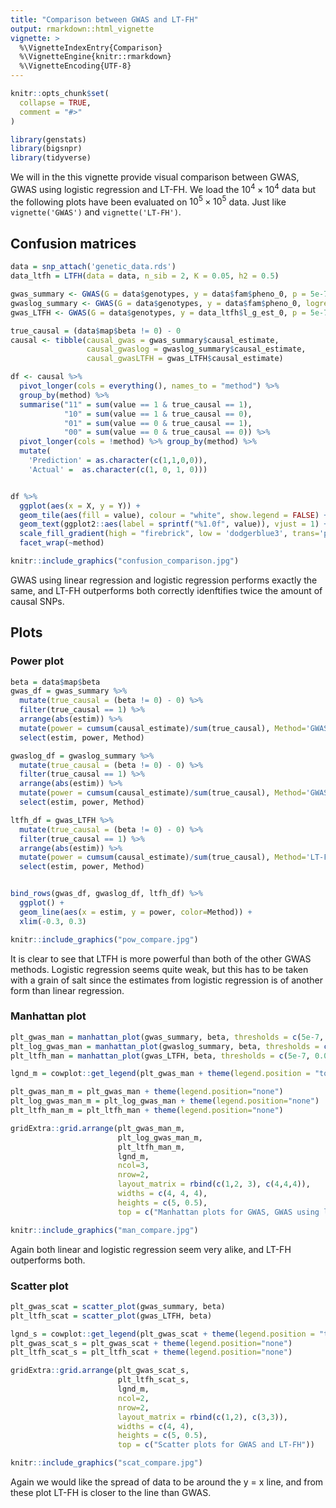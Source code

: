 ```yaml
---
title: "Comparison between GWAS and LT-FH"
output: rmarkdown::html_vignette
vignette: >
  %\VignetteIndexEntry{Comparison}
  %\VignetteEngine{knitr::rmarkdown}
  %\VignetteEncoding{UTF-8}
---
```


```r
knitr::opts_chunk$set(
  collapse = TRUE,
  comment = "#>"
)
```

```r
library(genstats)
library(bigsnpr)
library(tidyverse)
```

We will in the this vignette provide visual comparison between GWAS, GWAS using logistic regression and LT-FH. We load the $10^4 \times 10^4$ data but the following plots have been evaluated on $10^5 \times 10^5$ data. Just like `vignette('GWAS')` and `vignette('LT-FH')`.


## Confusion matrices
```r
data = snp_attach('genetic_data.rds')
data_ltfh = LTFH(data = data, n_sib = 2, K = 0.05, h2 = 0.5)
```

```r
gwas_summary <- GWAS(G = data$genotypes, y = data$fam$pheno_0, p = 5e-7)
gwaslog_summary <- GWAS(G = data$genotypes, y = data$fam$pheno_0, logreg = TRUE, p = 5e-7)
gwas_LTFH <- GWAS(G = data$genotypes, y = data_ltfh$l_g_est_0, p = 5e-7)
```

```r
true_causal = (data$map$beta != 0) - 0
causal <- tibble(causal_gwas = gwas_summary$causal_estimate, 
                 causal_gwaslog = gwaslog_summary$causal_estimate,
                 causal_gwasLTFH = gwas_LTFH$causal_estimate)

df <- causal %>% 
  pivot_longer(cols = everything(), names_to = "method") %>% 
  group_by(method) %>% 
  summarise("11" = sum(value == 1 & true_causal == 1),                                                
            "10" = sum(value == 1 & true_causal == 0),                                                
            "01" = sum(value == 0 & true_causal == 1),                                                
            "00" = sum(value == 0 & true_causal == 0)) %>% 
  pivot_longer(cols = !method) %>% group_by(method) %>% 
  mutate(
    'Prediction' = as.character(c(1,1,0,0)),
    'Actual' =  as.character(c(1, 0, 1, 0)))


df %>% 
  ggplot(aes(x = X, y = Y)) +
  geom_tile(aes(fill = value), colour = "white", show.legend = FALSE) +
  geom_text(ggplot2::aes(label = sprintf("%1.0f", value)), vjust = 1) +
  scale_fill_gradient(high = "firebrick", low = 'dodgerblue3', trans='pseudo_log') +
  facet_wrap(~method)
```

```r
knitr::include_graphics("confusion_comparison.jpg")
```
GWAS using linear regression and logistic regression performs exactly the same, and LT-FH outperforms both correctly idenftifies twice the amount of causal SNPs.




## Plots

### Power plot
```r
beta = data$map$beta
gwas_df = gwas_summary %>% 
  mutate(true_causal = (beta != 0) - 0) %>%
  filter(true_causal == 1) %>%
  arrange(abs(estim)) %>%
  mutate(power = cumsum(causal_estimate)/sum(true_causal), Method='GWAS') %>%
  select(estim, power, Method)

gwaslog_df = gwaslog_summary %>% 
  mutate(true_causal = (beta != 0) - 0) %>%
  filter(true_causal == 1) %>%
  arrange(abs(estim)) %>%
  mutate(power = cumsum(causal_estimate)/sum(true_causal), Method='GWASlog') %>%
  select(estim, power, Method)

ltfh_df = gwas_LTFH %>% 
  mutate(true_causal = (beta != 0) - 0) %>%
  filter(true_causal == 1) %>%
  arrange(abs(estim)) %>%
  mutate(power = cumsum(causal_estimate)/sum(true_causal), Method='LT-FH') %>%
  select(estim, power, Method)


bind_rows(gwas_df, gwaslog_df, ltfh_df) %>%
  ggplot() + 
  geom_line(aes(x = estim, y = power, color=Method)) + 
  xlim(-0.3, 0.3)

```

```r
knitr::include_graphics("pow_compare.jpg")
```
It is clear to see that LTFH is more powerful than both of the other GWAS methods. Logistic regression seems quite weak, but this has to be taken with a grain of salt since the estimates from logistic regression is of another form than linear regression.

### Manhattan plot

```r

plt_gwas_man = manhattan_plot(gwas_summary, beta, thresholds = c(5e-7, 0.05))
plt_log_gwas_man = manhattan_plot(gwaslog_summary, beta, thresholds = c(5e-7, 0.05))
plt_ltfh_man = manhattan_plot(gwas_LTFH, beta, thresholds = c(5e-7, 0.05))

lgnd_m = cowplot::get_legend(plt_gwas_man + theme(legend.position = "top"))

plt_gwas_man_m = plt_gwas_man + theme(legend.position="none")
plt_log_gwas_man_m = plt_log_gwas_man + theme(legend.position="none")
plt_ltfh_man_m = plt_ltfh_man + theme(legend.position="none")

gridExtra::grid.arrange(plt_gwas_man_m, 
                        plt_log_gwas_man_m, 
                        plt_ltfh_man_m,
                        lgnd_m, 
                        ncol=3,
                        nrow=2,
                        layout_matrix = rbind(c(1,2, 3), c(4,4,4)),
                        widths = c(4, 4, 4),  
                        heights = c(5, 0.5),
                        top = c("Manhattan plots for GWAS, GWAS using logistic regression, and LT-FH"))
```


```r
knitr::include_graphics("man_compare.jpg")
```
Again both linear and logistic regression seem very alike, and LT-FH outperforms both.

### Scatter plot
```r
plt_gwas_scat = scatter_plot(gwas_summary, beta)
plt_ltfh_scat = scatter_plot(gwas_LTFH, beta)

lgnd_s = cowplot::get_legend(plt_gwas_scat + theme(legend.position = "top"))
plt_gwas_scat_s = plt_gwas_scat + theme(legend.position="none")
plt_ltfh_scat_s = plt_ltfh_scat + theme(legend.position="none")

gridExtra::grid.arrange(plt_gwas_scat_s, 
                        plt_ltfh_scat_s,
                        lgnd_m, 
                        ncol=2,
                        nrow=2,
                        layout_matrix = rbind(c(1,2), c(3,3)),
                        widths = c(4, 4),  
                        heights = c(5, 0.5),
                        top = c("Scatter plots for GWAS and LT-FH"))
```

```r
knitr::include_graphics("scat_compare.jpg")
```
Again we would like the spread of data to be around the y = x line, and from these plot LT-FH is closer to the line than GWAS.



